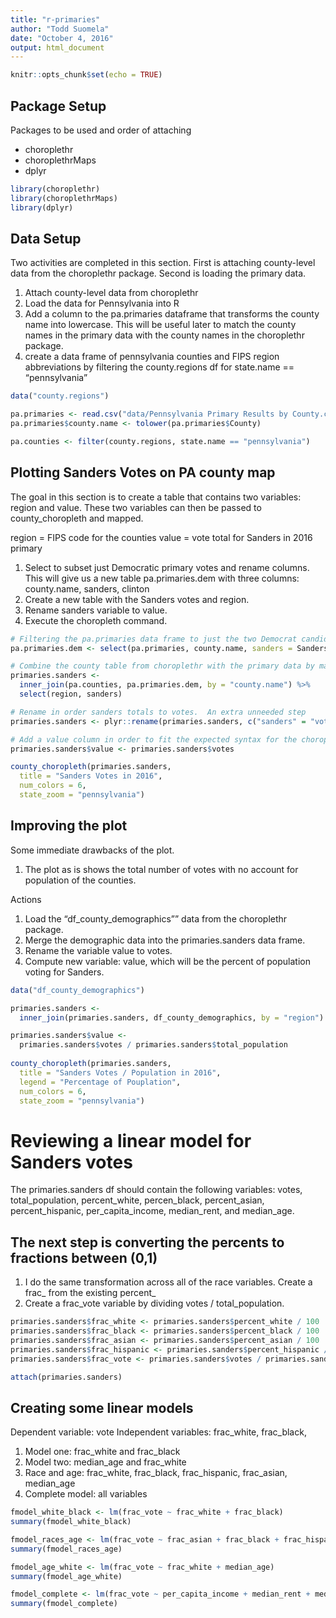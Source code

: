 ```yaml
---
title: "r-primaries"
author: "Todd Suomela"
date: "October 4, 2016"
output: html_document
---
```


```r
knitr::opts_chunk$set(echo = TRUE)
```

## Package Setup

Packages to be used and order of attaching

* choroplethr
* choroplethrMaps
* dplyr

```r
library(choroplethr)
library(choroplethrMaps)
library(dplyr)
```

## Data Setup

Two activities are completed in this section.  First is attaching county-level data from the choroplethr package. Second is loading the primary data.

1. Attach county-level data from choroplethr
2. Load the data for Pennsylvania into R
3. Add a column to the pa.primaries dataframe that transforms the county name into lowercase.  This will be useful later to match the county names in the primary data with the county names in the choroplethr package.
4. create a data frame of pennsylvania counties and FIPS region abbreviations by filtering the county.regions df for state.name == "pennsylvania"

```r
data("county.regions")

pa.primaries <- read.csv("data/Pennsylvania Primary Results by County.csv", header = TRUE)
pa.primaries$county.name <- tolower(pa.primaries$County)

pa.counties <- filter(county.regions, state.name == "pennsylvania")
```

## Plotting Sanders Votes on PA county map

The goal in this section is to create a table that contains two variables: region and value.  These two variables can then be passed to county_choropleth and mapped.

region = FIPS code for the counties
value = vote total for Sanders in 2016 primary

1. Select to subset just Democratic primary votes and rename columns. This will give us a new table pa.primaries.dem with three columns: county.name, sanders, clinton
2. Create a new table with the Sanders votes and region.
3. Rename sanders variable to value.
4. Execute the choropleth command.

```r
# Filtering the pa.primaries data frame to just the two Democrat candidates, plus renaming the columns.
pa.primaries.dem <- select(pa.primaries, county.name, sanders = Sanders_Bernie, clinton = Clinton_Hillary)

# Combine the county table from choroplethr with the primary data by matching on the lowercase county name.
primaries.sanders <-
  inner_join(pa.counties, pa.primaries.dem, by = "county.name") %>%
  select(region, sanders)

# Rename in order sanders totals to votes.  An extra unneeded step
primaries.sanders <- plyr::rename(primaries.sanders, c("sanders" = "votes"))

# Add a value column in order to fit the expected syntax for the choroplethr package
primaries.sanders$value <- primaries.sanders$votes

county_choropleth(primaries.sanders, 
  title = "Sanders Votes in 2016", 
  num_colors = 6, 
  state_zoom = "pennsylvania")

```

## Improving the plot

Some immediate drawbacks of the plot.

1. The plot as is shows the total number of votes with no account for population of the counties.

Actions

1. Load the "df_county_demographics"" data from the choroplethr package.
2. Merge the demographic data into the primaries.sanders data frame.
3. Rename the variable value to votes.
4. Compute new variable: value, which will be the percent of population voting for Sanders.

```r
data("df_county_demographics")

primaries.sanders <-
  inner_join(primaries.sanders, df_county_demographics, by = "region")

primaries.sanders$value <- 
  primaries.sanders$votes / primaries.sanders$total_population
  
county_choropleth(primaries.sanders, 
  title = "Sanders Votes / Population in 2016",
  legend = "Percentage of Pouplation",
  num_colors = 6, 
  state_zoom = "pennsylvania")
```

# Reviewing a linear model for Sanders votes

The primaries.sanders df should contain the following variables: votes, total_population, percent_white, percen_black, percent_asian, percent_hispanic, per_capita_income, median_rent, and median_age.

## The next step is converting the percents to fractions between (0,1)

1. I do the same transformation across all of the race variables. Create a frac_<name> from the existing percent_<name>
2. Create a frac_vote variable by dividing votes / total_population.

```r
primaries.sanders$frac_white <- primaries.sanders$percent_white / 100
primaries.sanders$frac_black <- primaries.sanders$percent_black / 100
primaries.sanders$frac_asian <- primaries.sanders$percent_asian / 100
primaries.sanders$frac_hispanic <- primaries.sanders$percent_hispanic / 100
primaries.sanders$frac_vote <- primaries.sanders$votes / primaries.sanders$total_population

attach(primaries.sanders)
```

## Creating some linear models

Dependent variable: vote
Independent variables: frac_white, frac_black, 

1. Model one: frac_white and frac_black
2. Model two: median_age and frac_white
3. Race and age: frac_white, frac_black, frac_hispanic, frac_asian, median_age
3. Complete model: all variables


```r
fmodel_white_black <- lm(frac_vote ~ frac_white + frac_black)
summary(fmodel_white_black)

fmodel_races_age <- lm(frac_vote ~ frac_asian + frac_black + frac_hispanic + frac_white)
summary(fmodel_races_age)

fmodel_age_white <- lm(frac_vote ~ frac_white + median_age)
summary(fmodel_age_white)

fmodel_complete <- lm(frac_vote ~ per_capita_income + median_rent + median_age + frac_white + frac_black + frac_asian + frac_hispanic)
summary(fmodel_complete)
```